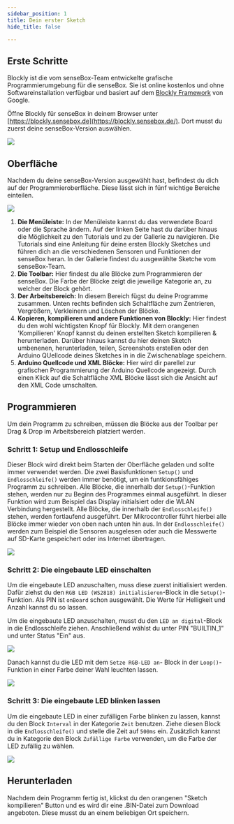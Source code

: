 ```yaml
---
sidebar_position: 1
title: Dein erster Sketch
hide_title: false

---
```

## Erste Schritte
Blockly ist die vom senseBox-Team entwickelte grafische Programmierumgebung für die senseBox. Sie ist online kostenlos und ohne Softwareinstallation verfügbar und basiert auf dem [Blockly Framework](https://developers.google.com/blockly) von Google.


Öffne Blockly für senseBox in deinem Browser unter [https://blockly.sensebox.de](https://blockly.sensebox.de/). Dort musst du zuerst deine senseBox-Version auswählen.

![](/img/blockly-bilder/erster-sketch/Auswahl.png)

## Oberfläche

Nachdem du deine senseBox-Version ausgewählt hast, befindest du dich auf der Programmieroberfläche. Diese lässt sich in fünf wichtige Bereiche einteilen.

![](/img/blockly-bilder/erster-sketch/Oberflaeche.png)

1. **Die Menüleiste:**
   In der Menüleiste kannst du das verwendete Board oder die Sprache ändern. Auf der linken Seite hast du darüber hinaus die Möglichkeit zu den Tutorials und zu der Gallerie zu navigieren. Die Tutorials sind eine Anleitung für deine ersten Blockly Sketches und führen dich an die verschiedenen Sensoren und Funktionen der senseBox heran. In der Gallerie findest du ausgewählte Sketche vom senseBox-Team.
2. **Die Toolbar:**
   Hier findest du alle Blöcke zum Programmieren der senseBox. Die Farbe der Blöcke zeigt die jeweilige Kategorie an, zu welcher der Block gehört.
3. **Der Arbeitsbereich:**
   In diesem Bereich fügst du deine Programme zusammen. Unten rechts befinden sich Schaltfläche zum Zentrieren, Vergrößern, Verkleinern und Löschen der Blöcke.
4. **Kopieren, kompilieren und andere Funktionen von Blockly:**
   Hier findest du den wohl wichtigsten Knopf für Blockly. Mit dem orangenen 'Kompilieren' Knopf kannst du deinen erstellten Sketch kompilieren & herunterladen. Darüber hinaus kannst du hier deinen Sketch umbenenen, herunterladen, teilen, Screenshots erstellen oder den Arduino QUellcode deines Sketches in in die Zwischenablage speichern.
5. **Arduino Quellcode und XML Blöcke:**
   Hier wird dir parellel zur grafischen Programmierung der Arduino Quellcode angezeigt. Durch einen Klick auf die Schaltfläche XML Blöcke lässt sich die Ansicht auf den XML Code umschalten.

## Programmieren

Um dein Programm zu schreiben, müssen die Blöcke aus der Toolbar per Drag & Drop im Arbeitsbereich platziert werden.

### Schritt 1: Setup und Endlosschleife

Dieser Block wird direkt beim Starten der Oberfläche geladen und sollte immer verwendet werden. Die zwei Basisfunktionen `Setup()` und `Endlosschleife()` werden immer benötigt, um ein funtkionsfähiges Programm zu schreiben.
Alle Blöcke, die innerhalb der `Setup()`-Funktion stehen, werden nur zu Beginn des Programmes einmal ausgeführt. In dieser Funktion wird zum Beispiel das Display initialsiert oder die WLAN Verbindung hergestellt. Alle Blöcke, die innerhalb der `Endlosschleife()` stehen, werden fortlaufend ausgeführt. Der Mikrocontroller führt hierbei alle Blöcke immer wieder von oben nach unten hin aus. In der `Endlosschleife()` werden zum Beispiel die Sensoren ausgelesen oder auch die Messwerte auf SD-Karte gespeichert oder ins Internet übertragen.

![](/img/blockly-bilder/erster-sketch/blockly-es-1.svg)

### Schritt 2: Die eingebaute LED einschalten

Um die eingebaute LED anzuschalten, muss diese zuerst initialisiert werden. Dafür ziehst du den `RGB LED (WS2818) initialisieren`-Block in die `Setup()`-Funktion. Als PIN ist `onBoard` schon ausgewählt. Die Werte für Helligkeit und Anzahl kannst du so lassen.

Um die eingebaute LED anzuschalten, musst du den `LED an digital`-Block in die Endlosschleife ziehen. Anschließend wählst du unter PIN "BUILTIN_1" und unter Status "Ein" aus.

![](/img/blockly-bilder/erster-sketch/rgb-led-block-1.svg)

Danach kannst du die LED mit dem `Setze RGB-LED an`- Block in der `Loop()`-Funktion in einer Farbe deiner Wahl leuchten lassen. 

![](/img/blockly-bilder/erster-sketch/rgb-led-block-2.svg)

### Schritt 3: Die eingebaute LED blinken lassen

Um die eingebaute LED in einer zufälligen Farbe blinken zu lassen, kannst du den Block `Interval` in der Kategorie `Zeit` benutzen. Ziehe diesen Block in die `Endlosschleife()` und stelle die Zeit auf `500ms` ein. Zusätzlich kannst du in Kategorie den Block `Zufällige Farbe` verwenden, um die Farbe der LED zufällig zu wählen.

![](/img/blockly-bilder/erster-sketch/rgb-led-block-3.svg)

## Herunterladen

Nachdem dein Programm fertig ist, klickst du den orangenen "Sketch kompilieren" Button und es wird dir eine .BIN-Datei zum Download angeboten. Diese musst du an einem beliebigen Ort speichern.

